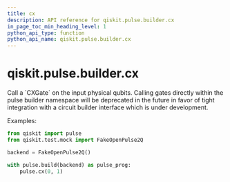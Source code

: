 ```yaml
---
title: cx
description: API reference for qiskit.pulse.builder.cx
in_page_toc_min_heading_level: 1
python_api_type: function
python_api_name: qiskit.pulse.builder.cx
---
```


# qiskit.pulse.builder.cx

<Function id="qiskit.pulse.builder.cx" isDedicatedPage={true} github="https://github.com/qiskit/qiskit/tree/stable/0.19/qiskit/pulse/builder.py" signature="cx(control, target)">
  Call a `CXGate` on the input physical qubits.

  <Admonition title="Note" type="note">
    Calling gates directly within the pulse builder namespace will be deprecated in the future in favor of tight integration with a circuit builder interface which is under development.
  </Admonition>

  Examples:

  ```python
  from qiskit import pulse
  from qiskit.test.mock import FakeOpenPulse2Q

  backend = FakeOpenPulse2Q()

  with pulse.build(backend) as pulse_prog:
      pulse.cx(0, 1)
  ```
</Function>

